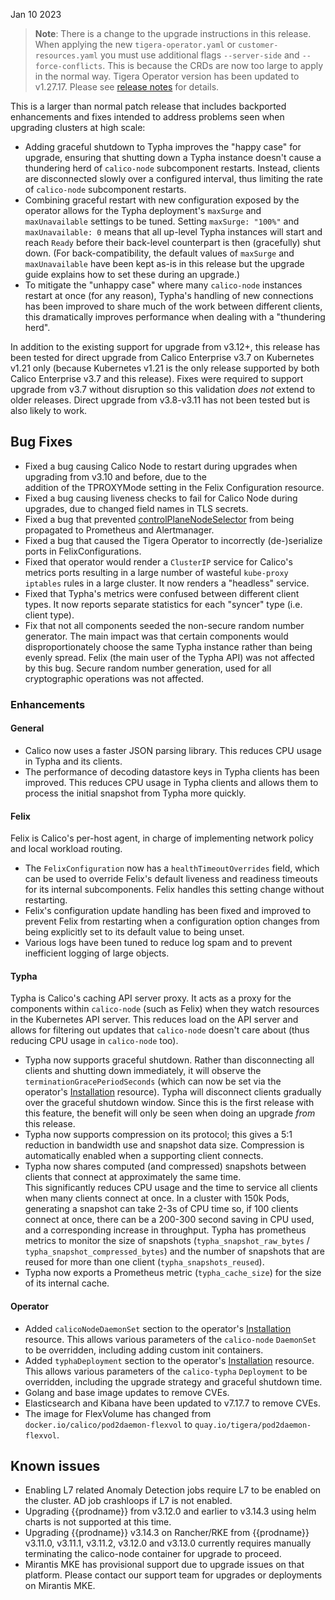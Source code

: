 Jan 10 2023

> **Note**: There is a change to the upgrade instructions in this release. When applying the new `tigera-operator.yaml`
> or `customer-resources.yaml` you must use additional flags `--server-side` and `--force-conflicts`. This is because
> the CRDs are now too large to apply in the normal way.
> Tigera Operator version has been updated to v1.27.17. Please see [release notes](https://github.com/tigera/operator/releases/tag/v1.27.17) for details.

This is a larger than normal patch release that includes backported enhancements and fixes intended to address problems seen
when upgrading clusters at high scale:

- Adding graceful shutdown to Typha improves the "happy case" for upgrade, ensuring that shutting down a Typha instance
  doesn't cause a thundering herd of `calico-node` subcomponent restarts. Instead, clients are disconnected slowly over a
  configured interval, thus limiting the rate of `calico-node` subcomponent restarts.
- Combining graceful restart with new configuration exposed by the operator allows for the Typha deployment's `maxSurge`
  and `maxUnavailable` settings to be tuned. Setting `maxSurge: "100%"` and `maxUnavailable: 0` means that all up-level
  Typha instances will start and reach `Ready` before their back-level counterpart is then (gracefully) shut down.
  (For back-compatibility, the default values of `maxSurge` and `maxUnavailable` have been kept as-is in this release
  but the upgrade guide explains how to set these during an upgrade.)
- To mitigate the "unhappy case" where many `calico-node` instances restart at once (for any reason), Typha's handling
  of new connections has been improved to share much of the work between different clients, this dramatically improves
  performance when dealing with a "thundering herd".

In addition to the existing support for upgrade from v3.12+, this release has been tested for direct upgrade from
Calico Enterprise v3.7 on Kubernetes v1.21 only (because Kubernetes v1.21 is the only release supported by both
Calico Enterprise v3.7 and this release). Fixes were required to support upgrade from v3.7 without disruption
so this validation _does not_ extend to older releases. Direct upgrade from v3.8-v3.11 has not been tested but
is also likely to work.

## Bug Fixes

- Fixed a bug causing Calico Node to restart during upgrades when upgrading from v3.10 and before, due to the  
  addition of the TPROXYMode setting in the Felix Configuration resource.
- Fixed a bug causing liveness checks to fail for Calico Node during upgrades, due to changed field names in TLS secrets.
- Fixed a bug that prevented [controlPlaneNodeSelector](../../reference/installation/api.mdx#operator.tigera.io/v1.InstallationSpec)
  from being propagated to Prometheus and Alertmanager.
- Fixed a bug that caused the Tigera Operator to incorrectly (de-)serialize ports in FelixConfigurations.
- Fixed that operator would render a `ClusterIP` service for Calico's metrics ports resulting in a large number of
  wasteful `kube-proxy` `iptables` rules in a large cluster. It now renders a "headless" service.
- Fixed that Typha's metrics were confused between different client types. It now reports separate statistics for
  each "syncer" type (i.e. client type).
- Fix that not all components seeded the non-secure random number generator. The main impact was that certain
  components would disproportionately choose the same Typha instance rather than being evenly spread. Felix
  (the main user of the Typha API) was not affected by this bug. Secure random number generation, used for all
  cryptographic operations was not affected.

### Enhancements

#### General

- Calico now uses a faster JSON parsing library. This reduces CPU usage in Typha and its clients.
- The performance of decoding datastore keys in Typha clients has been improved. This reduces CPU usage in
  Typha clients and allows them to process the initial snapshot from Typha more quickly.

#### Felix

Felix is Calico's per-host agent, in charge of implementing network policy and local workload routing.

- The `FelixConfiguration` now has a `healthTimeoutOverrides` field, which can be used to override Felix's default
  liveness and readiness timeouts for its internal subcomponents. Felix handles this setting change without restarting.
- Felix's configuration update handling has been fixed and improved to prevent Felix from restarting when a configuration
  option changes from being explicitly set to its default value to being unset.
- Various logs have been tuned to reduce log spam and to prevent inefficient logging of large objects.

#### Typha

Typha is Calico's caching API server proxy. It acts as a proxy for the components within `calico-node` (such as
Felix) when they watch resources in the Kubernetes API server. This reduces load on the API server and allows for
filtering out updates that `calico-node` doesn't care about (thus reducing CPU usage in `calico-node` too).

- Typha now supports graceful shutdown. Rather than disconnecting all clients and
  shutting down immediately, it will observe the `terminationGracePeriodSeconds` (which can now be set via the
  operator's [Installation](../../reference/installation/api.mdx#operator.tigera.io/v1.InstallationSpec)
  resource). Typha will disconnect clients gradually over the graceful shutdown window. Since this is the first
  release with this feature, the benefit will only be seen when doing an upgrade _from_ this release.
- Typha now supports compression on its protocol; this gives a 5:1 reduction in bandwidth use and snapshot data size.
  Compression is automatically enabled when a supporting client connects.
- Typha now shares computed (and compressed) snapshots between clients that connect at approximately the same time.  
  This significantly reduces CPU usage and the time to service all clients when many clients connect at once. In a
  cluster with 150k Pods, generating a snapshot can take 2-3s of CPU time so, if 100 clients connect at once, there
  can be a 200-300 second saving in CPU used, and a corresponding increase in throughput. Typha has prometheus metrics to
  monitor the size of snapshots (`typha_snapshot_raw_bytes` / `typha_snapshot_compressed_bytes`) and the number of
  snapshots that are reused for more than one client (`typha_snapshots_reused`).
- Typha now exports a Prometheus metric (`typha_cache_size`) for the size of its internal cache.

#### Operator

- Added `calicoNodeDaemonSet` section to the operator's [Installation](../../reference/installation/api.mdx#operator.tigera.io/v1.InstallationSpec)
  resource. This allows various parameters of the `calico-node` `DaemonSet` to be overridden, including adding custom init containers.
- Added `typhaDeployment` section to the operator's [Installation](../../reference/installation/api.mdx#operator.tigera.io/v1.InstallationSpec)
  resource. This allows various parameters of the `calico-typha` `Deployment` to be overridden, including the upgrade strategy and
  graceful shutdown time.
- Golang and base image updates to remove CVEs.
- Elasticsearch and Kibana have been updated to v7.17.7 to remove CVEs.
- The image for FlexVolume has changed from `docker.io/calico/pod2daemon-flexvol` to `quay.io/tigera/pod2daemon-flexvol`.

## Known issues

- Enabling L7 related Anomaly Detection jobs require L7 to be enabled on the cluster. AD job crashloops if L7 is not enabled.
- Upgrading {{prodname}} from v3.12.0 and earlier to v3.14.3 using helm charts is not supported at this time.
- Upgrading {{prodname}} v3.14.3 on Rancher/RKE from {{prodname}} v3.11.0, v3.11.1, v3.11.2, v3.12.0 and v3.13.0 currently requires manually terminating the calico-node container for upgrade to proceed.
- Mirantis MKE has provisional support due to upgrade issues on that platform. Please contact our support team for upgrades or deployments on Mirantis MKE.
